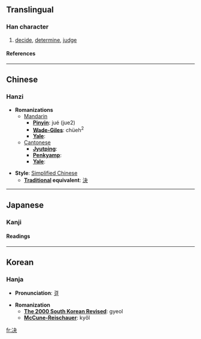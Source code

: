 {{see|決}}

==Translingual==
===Han character===
{{Han char|rad=冫|as=04|sn=6|four=|canj=戈一木大 (IMDK)}}
# [[decide]], [[determine]], [[judge]]
====References====
{{Han ref|kx=0131.290|dkj=01617|dj=0294.200|hdz=10295.120|uh=51B3|ud=20915}}
----

==Chinese==
===Hanzi===


* '''Romanizations'''
** [[Mandarin]]
*** '''[[Pinyin]]''': jué (jue2)
*** '''[[Wade-Giles]]''': chüeh<sup>2</sup>
*** '''[[Yale]]''': 
**[[Cantonese]]
***'''[[Jyutping]]''':
***'''[[Penkyamp]]''': 
***'''[[Yale]]''': 

* '''Style''': [[Simplified Chinese]] 
** '''[[Traditional Chinese|Traditional]] equivalent''': [[決]]


----
==Japanese==

===Kanji===
{{ja-kanji|grade=|rs=冫04}}
====Readings====
{{ja-readings|on=[[けつ]] (ketsu), [[けち]] (kechi)|kun=[[きめる]] (kimeru), [[さく]] (saku)}}


----
==Korean==
===Hanja===

* '''Pronunciation''': [[결]]

* '''Romanization'''
** '''[[The 2000 South Korean Revised Romanization|The 2000 South Korean Revised]]''': gyeol
** '''[[McCune-Reischauer]]''': kyŏl


[[fr:决]]